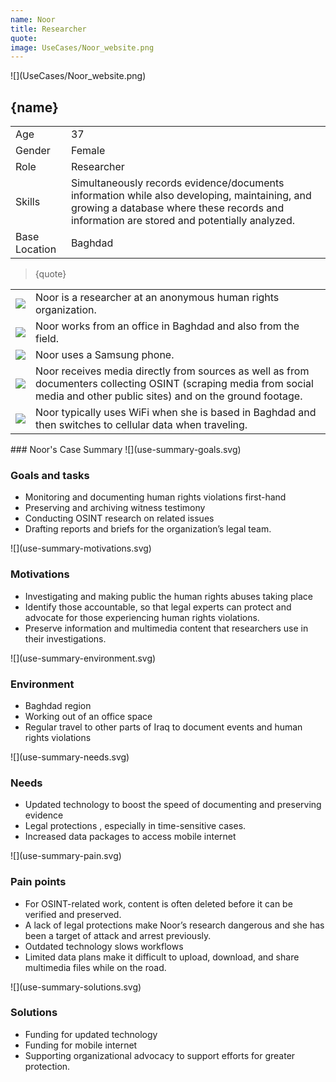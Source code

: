 ```yaml
---
name: Noor
title: Researcher
quote: 
image: UseCases/Noor_website.png
---
```



<ProfileSection>
![](UseCases/Noor_website.png)

## **{name}**

|               |                                                                                                                                                                                              |
| ------------- | -------------------------------------------------------------------------------------------------------------------------------------------------------------------------------------------- |
| Age           | 37                                                                                                                                                                                           |
| Gender        | Female                                                                                                                                                                                       |
| Role          | Researcher                                                                                                                                                                                   |                        
| Skills        | Simultaneously records evidence/documents information while also developing, maintaining, and growing a database where these records and information are stored and potentially analyzed.    |
| Base Location | Baghdad                                                                                                                                                                                      |   

> {quote}

|                    |                                                                                                                                                                                |
| ------------------ | ------------------------------------------------------------------------------------------------------------------------------------------------------------------------------ |
| ![](checkmark.svg) | Noor is a researcher at an anonymous human rights organization.                                                                                                                |                                         |
| ![](folder.svg)    | Noor works from an office in Baghdad and also from the field.                                                                                                                  |                                      |
| ![](play.svg)      | Noor uses a Samsung phone.                                                                                                                                                     |
| ![](website.svg)   | Noor receives media directly from sources as well as from documenters collecting OSINT (scraping media from social media and other public sites) and on the ground footage.    |                                                                                                      |
| ![](squares.svg)   | Noor typically uses WiFi when she is based in Baghdad and then switches to cellular data when traveling.                                                                       |

</ProfileSection>
<AchievementsSection>
    ### Noor's Case Summary

<AchievementItem>
![](use-summary-goals.svg)

### Goals and tasks

- Monitoring and documenting human rights violations first-hand
- Preserving and archiving witness testimony
- Conducting OSINT research on related issues 
- Drafting reports and briefs for the organization’s legal team. 

</AchievementItem>
<AchievementItem>
![](use-summary-motivations.svg)

### Motivations

- Investigating and making public the human rights abuses taking place 
- Identify those accountable, so that legal experts can protect and advocate for those experiencing human rights violations. 
- Preserve information and multimedia content that researchers use in their investigations. 

</AchievementItem>
<AchievementItem>
![](use-summary-environment.svg)

### Environment

- Baghdad region 
- Working out of an office space
- Regular travel to other parts of Iraq to document events and human rights violations

</AchievementItem>
<AchievementItem>
![](use-summary-needs.svg)

### Needs

- Updated technology to boost the speed of documenting and preserving evidence
- Legal protections , especially in time-sensitive cases.  
- Increased data packages to access mobile internet 

</AchievementItem>
<AchievementItem>
![](use-summary-pain.svg)

### Pain points

- For OSINT-related work, content is often deleted before it can be verified and preserved.
- A lack of legal protections make Noor’s research dangerous and she has been a target of attack and arrest previously. 
- Outdated technology slows workflows 
- Limited data plans make it difficult to upload, download, and share multimedia files while on the road. 

</AchievementItem>
<AchievementItem>
![](use-summary-solutions.svg)

### Solutions

- Funding for updated technology 
- Funding for mobile internet 
- Supporting organizational advocacy to support efforts for greater protection. 

</AchievementItem>
</AchievementsSection>
